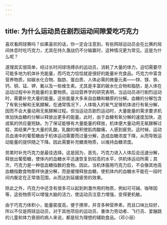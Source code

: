 ```yaml
---
---
---
```

title: 为什么运动员在剧烈运动间隙爱吃巧克力
---




喜欢看网球赛吗？如果喜欢的话，你一定会注意到，有些网球运动员会在比赛的局间休息时吃巧克力，尤其在持久激战仍不分输赢时，这种情况更为常见。这是为什么呢？





道理其实很简单，经过长时间球场搏杀的运动员，消耗了大量的体力，迫切需要尽可能多地为机体补充能量，而巧克力恰恰就是很好的能量补充食品。巧克力中富含营养物质，如碳水化合物、脂肪、蛋白质、人体必需的微量元素——锌、镁、铁、钙、铜、锰、钾、氟以及一些维生素。尤其是丰富的碳水化合物和脂肪，是人体在运动过程中补充能量的主要物质。运动营养学的研究表明，当运动员进行剧烈运动时，需要补充大量的能量。这些能量大多来自血糖和糖原的分解。血糖的分解包含了有氧分解和无氧酵解。在通常情况下，人体吸入的氧气足够机体进行有氧分解，因而不会大量动用无氧酵解过程。但当运动员剧烈运动时，大量能量的需求要求机体加快血糖的分解以释放出更多的能量。此时，由于血糖有氧分解的速度加快，造成氧的供应量短缺。为了保证能够有大量能量的释放，机体便大量动用无氧酵解过程，其结果产生大量的乳酸。乳酸的堆积使肌肉酸痛，人感到疲劳。这时候，运动员血液中的葡萄糖由于机体运动需要而过量分解，造成血糖浓度下降，从而导致运动能量的提供随之下降。因此需要补充糖类物质，以维持血糖浓度。



劳累时补充巧克力是最佳选择。这是因为，首先，巧克力进入人体后会迅速分解，释放出葡萄糖，使体内的血糖水平迅速恢复到较高的水平，供机体运动所需；其次，巧克力是一种低血糖指数的食物。因此，当机体服用巧克力后，不会像其他高血糖指数食物那样快速分解，而是缓慢释放血糖，使机体内的血糖水平能在一段时间内衡定在正常值范围，从而达到延缓疲劳的效果。

除此之外，巧克力中还含有很多可以起到刺激作用的物质，例如可可碱、咖啡因等，这些物质可以增强大脑的活力，使运动员注意力增强，变得更机敏。

由于巧克力体积小，能量密度高，便于携带，并含多种营养素，而且口味比较好，所以不仅是网球运动员，对于其他项目的运动员、重体力劳动者、飞行员、爱蹦跳的儿童和体力衰弱的病人来说，都是较为理想的辅助食品。（邓小丽）